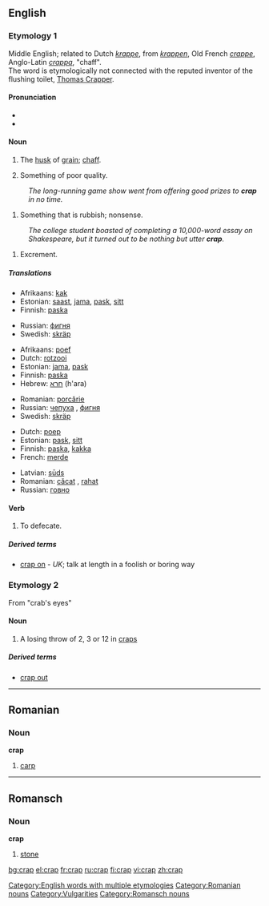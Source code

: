 ==English==

===Etymology 1===
Middle English; related to Dutch ''[[krappe]]'', from ''[[krappen]]'', Old French ''[[crappe]]'', Anglo-Latin ''[[crappa]]'', "chaff".<br>
The word is etymologically not connected with the reputed inventor of the flushing toilet, [[w:Thomas Crapper|Thomas Crapper]].

{{rfc-level|check placement of Pronunciation}}

====Pronunciation====
*{{IPA|/kræp/}}
*{{rhymes|æp}}

====Noun====
{{en-noun|-}}

# {{context|obsolete}} The [[husk]] of [[grain]]; [[chaff]].
# {{slang}} Something of poor quality.
: ''The long-running game show went from offering good prizes to '''crap''' in no time.''
# {{slang}} Something that is rubbish; nonsense.
: ''The college student boasted of completing a 10,000-word essay on Shakespeare, but it turned out to be nothing but utter '''crap'''.''
# {{slang}} Excrement.

=====Translations=====
{{trans-top|husk of grain}}
{{trans-mid}}
{{trans-bottom}}

{{trans-top|something of poor quality}}
*Afrikaans: [[kak]]
*Estonian: [[saast]], [[jama]], [[pask]], [[sitt]]
*Finnish: [[paska]]
{{trans-mid}}
*Russian: [[фигня]] {{f}}
*Swedish: [[skräp]] {{n}}
{{trans-bottom}}

{{trans-top|nonsense}}
*Afrikaans: [[poef]]
*Dutch: [[rotzooi]]
*Estonian: [[jama]], [[pask]]
*Finnish: [[paska]]
*Hebrew: [[חרא]] (h'ara)
{{trans-mid}}
*Romanian: [[porcărie]]
*Russian: [[чепуха]] {{f}}, [[фигня]] {{f}}
*Swedish: [[skräp]] {{n}}
{{trans-bottom}}

{{trans-top|excrement}}
*Dutch: [[poep]]
*Estonian: [[pask]], [[sitt]]
*Finnish: [[paska]], [[kakka]]
*French: [[merde]]
{{trans-mid}}
*Latvian: [[sūds]] {{m}}
*Romanian: [[căcat]] {{m}}, [[rahat]] {{m}}
*Russian: [[говно]]
{{trans-bottom}}

====Verb====
{{en-verb|crap|p|ed}}

# {{slang}} To defecate.

=====Derived terms=====
* [[crap on]] - ''UK''; talk at length in a foolish or boring way

===Etymology 2===
From "crab's eyes"

====Noun====
{{en-noun}}

# A losing throw of 2, 3 or 12 in [[craps]]

=====Derived terms=====
*[[crap out]]

[[Category:English words with multiple etymologies]]

----

==Romanian==

===Noun===
'''crap'''

# [[carp]]

[[Category:Romanian nouns]]

----

==Romansch==

===Noun===
'''crap'''

# [[stone]]

[[Category:Vulgarities]]
[[Category:Romansch nouns]]

[[bg:crap]]
[[el:crap]]
[[fr:crap]]
[[ru:crap]]
[[fi:crap]]
[[vi:crap]]
[[zh:crap]]